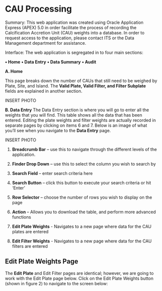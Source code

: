 # CAU Processing {#cau}

Summary: This web application was created using Oracle Application Express (APEX) 5.0 in order facilitate the process of recording the Calcification Accretion Unit (CAU) weights into a database. In order to request access to the application, please contact ITS or the Data Management department for assistance. 

Interface: The web application is segregated in to four main sections: 

**•	Home**
**•	Data Entry**
**•	Data Summary**
**•	Audit**

**A. Home**

This page breaks down the number of CAUs that still need to be weighed by Plate, Site, and Island. The **Valid Plate, Valid Filter, and Filter Subplate** fields are explained in another section.

INSERT PHOTO

**B. Data Entry** 
The Data Entry section is where you will go to enter all the weights that you will find. This table shows all the data that has been entered. Editing the plate weights and filter weights are actually recorded in separate pages by clicking on items 6 and 7. Below is an image of what you’ll see when you navigate to the **Data Entry** page. 

INSERT PHOTO

1.	**Breadcrumb Bar** – use this to navigate through the different levels of the application.

2.	**Finder Drop Down** – use this to select the column you wish to search by

3.	**Search Field** – enter search criteria here

4.	**Search Button** – click this button to execute your search criteria or hit ‘Enter’

5.	**Row Selector** – choose the number of rows you wish to display on the page

6.	**Action** – Allows you to download the table, and perform more advanced functions

7.	**Edit Plate Weights** - Navigates to a new page where data for the CAU plates are entered

8.	**Edit Filter Weights** - Navigates to a new page where data for the CAU filters are entered



## Edit Plate Weights Page

The **Edit Plate** and Edit Filter pages are identical; however, we are going to work with the Edit Plate page below. Click on the Edit Plate Weights button (shown in figure 2) to navigate to the screen below: